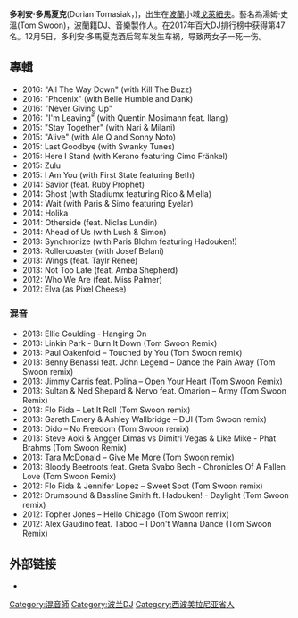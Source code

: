 {{roughtranslation|time=2014-05-11T04:48:56+00:00}}
{{unreferenced|time=2014-05-11T04:48:56+00:00}}
'''多利安·多馬夏克'''(Dorian Tomasiak，{{bd|1993年|6月6日||}})，出生在[[波蘭|波蘭]]小城[[戈萊紐夫|戈萊紐夫]]。藝名為湯姆·史溫(Tom Swoon)，波蘭籍DJ、音樂製作人。在2017年百大DJ排行榜中获得第47名。12月5日，多利安·多馬夏克酒后驾车发生车祸，导致两女子一死一伤。

==專輯==
*2016: "All The Way Down" (with Kill The Buzz)
*2016: "Phoenix" (with Belle Humble and Dank)
*2016: "Never Giving Up"
*2016: "I'm Leaving" (with Quentin Mosimann feat. Ilang)
*2015: "Stay Together" (with Nari & Milani)
*2015: "Alive" (with Ale Q and Sonny Noto)
*2015: Last Goodbye (with Swanky Tunes)
*2015: Here I Stand (with Kerano featuring Cimo Fränkel)
*2015: Zulu
*2015: I Am You (with First State featuring Beth)
*2014: Savior (feat. Ruby Prophet)
*2014: Ghost (with Stadiumx featuring Rico & Miella)
*2014: Wait (with Paris & Simo featuring Eyelar)
*2014: Holika
*2014: Otherside (feat. Niclas Lundin)
*2014: Ahead of Us (with Lush & Simon)
*2013: Synchronize (with Paris Blohm featuring Hadouken!)
*2013: Rollercoaster (with Josef Belani)
*2013: Wings (feat. Taylr Renee)
*2013: Not Too Late (feat. Amba Shepherd)
*2012: Who We Are (feat. Miss Palmer)
*2012: Elva (as Pixel Cheese)

===混音===
*2013: Ellie Goulding - Hanging On
*2013: Linkin Park - Burn It Down (Tom Swoon Remix)
*2013: Paul Oakenfold – Touched by You (Tom Swoon remix)
*2013: Benny Benassi feat. John Legend – Dance the Pain Away (Tom Swoon remix)
*2013: Jimmy Carris feat. Polina – Open Your Heart (Tom Swoon Remix)
*2013: Sultan & Ned Shepard & Nervo feat. Omarion – Army (Tom Swoon Remix)
*2013: Flo Rida – Let It Roll (Tom Swoon remix)
*2013: Gareth Emery & Ashley Wallbridge – DUI (Tom Swoon remix)
*2013: Dido – No Freedom (Tom Swoon remix)
*2013: Steve Aoki & Angger Dimas vs Dimitri Vegas & Like Mike - Phat Brahms (Tom Swoon Remix)
*2013: Tara McDonald – Give Me More (Tom Swoon remix)
*2013: Bloody Beetroots feat. Greta Svabo Bech - Chronicles Of A Fallen Love (Tom Swoon Remix)
*2012: Flo Rida & Jennifer Lopez – Sweet Spot (Tom Swoon remix)
*2012: Drumsound & Bassline Smith ft. Hadouken! - Daylight (Tom Swoon remix)
*2012: Topher Jones – Hello Chicago (Tom Swoon remix)
*2012: Alex Gaudino feat. Taboo – I Don't Wanna Dance (Tom Swoon Remix)

== 外部链接 ==
* {{Official|http://tomswoon.com/}}

{{DEFAULTSORT:Tom Swoon}}
[[Category:混音師|Category:混音師]]
[[Category:波兰DJ|Category:波兰DJ]]
[[Category:西波美拉尼亚省人|Category:西波美拉尼亚省人]]
